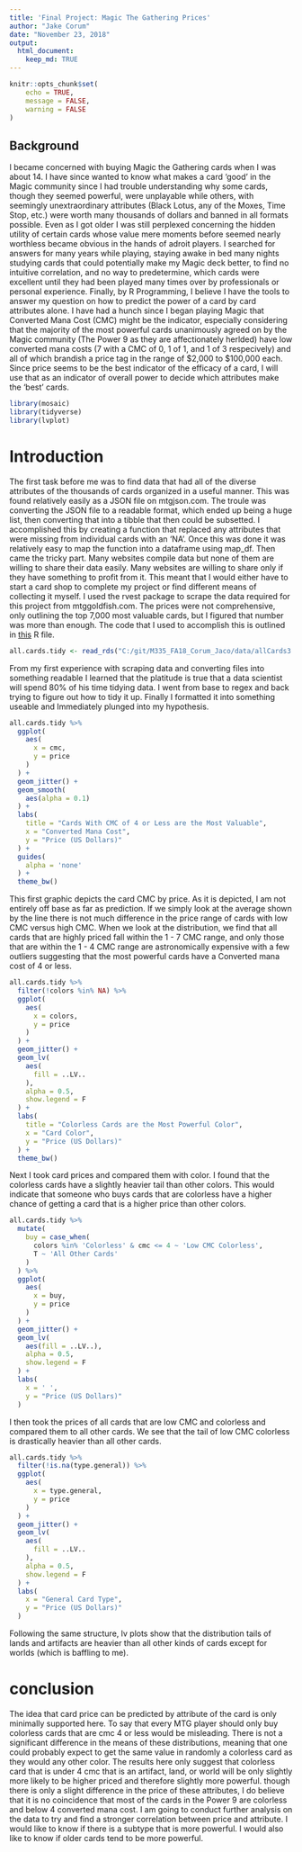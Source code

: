 ```yaml
---
title: 'Final Project: Magic The Gathering Prices'
author: "Jake Corum"
date: "November 23, 2018"
output: 
  html_document:
    keep_md: TRUE
---
```


```r
knitr::opts_chunk$set(
	echo = TRUE,
	message = FALSE,
	warning = FALSE
)
```

## Background

  I became concerned with buying Magic the Gathering cards when I was about 14. I have since wanted to know what makes a card 'good' in the Magic community since I had trouble understanding why some cards, though they seemed powerful, were unplayable while others, with seemingly unextraordinary attributes (Black Lotus, any of the Moxes, Time Stop, etc.) were worth many thousands of dollars and banned in all formats possible. Even as I got older I was still perplexed concerning the hidden utility of certain cards whose value mere moments before seemed nearly worthless became obvious in the hands of adroit players. I searched for answers for many years while playing, staying awake in bed many nights studying cards that could potentially make my Magic deck better, to find no intuitive correlation, and no way to predetermine, which cards were excellent until they had been played many times over by professionals or personal experience. 
  Finally, by R Programming, I believe I have the tools to answer my question on how to predict the power of a card by card attributes alone. I have had a hunch since I began playing Magic that Converted Mana Cost (CMC) might be the indicator, especially considering that the majority of the most powerful cards unanimously agreed on by the Magic community (The Power 9 as they are affectionately herlded) have low converted mana costs (7 with a CMC of 0, 1 of 1, and 1 of 3 respecively) and all of which brandish a price tag in the range of $2,000 to $100,000 each. Since price seems to be the best indicator of the efficacy of a card, I will use that as an indicator of overall power to decide which attributes make the 'best' cards. 




```r

library(mosaic)
library(tidyverse)
library(lvplot)

```

# Introduction

The first task before me was to find data that had all of the diverse attributes of the thousands of cards organized in a useful manner. This was found relatively easily as a JSON file on mtgjson.com. The troule was converting the JSON file to a readable format, which ended up being a huge list, then converting that into a tibble that then could be subsetted. I accomplished this by creating a function that replaced any attributes that were missing from individual cards with an 'NA'. Once this was done it was relatively easy to map the function into a dataframe using map_df. 
  Then came the tricky part. Many websites compile data but none of them are willing to share their data easily. Many websites are willing to share only if they have something to profit from it. This meant that I would either have to start a card shop to complete my project or find different means of collecting it myself. I used the rvest package to scrape the data required for this project from mtggoldfish.com. The prices were not comprehensive, only outlining the top 7,000 most valuable cards, but I figured that number was more than enough. 
  The code that I used to accomplish this is outlined in [this](https://github.com/jcorum11/MagicTheGatheringPrices/blob/master/MTGProject/mtg.R) R file. 



```r

all.cards.tidy <- read_rds("C:/git/M335_FA18_Corum_Jaco/data/allCards3.Rds")

```

  From my first experience with scraping data and converting files into something readable I learned that the platitude is true that a data scientist will spend 80% of his time tidying data. I went from base to regex and back trying to figure out how to tidy it up. Finally I formatted it into something useable and Immediately plunged into my hypothesis. 

```r

all.cards.tidy %>% 
  ggplot(
    aes(
      x = cmc, 
      y = price
    )
  ) +
  geom_jitter() +
  geom_smooth(
    aes(alpha = 0.1)
  ) +
  labs(
    title = "Cards With CMC of 4 or Less are the Most Valuable", 
    x = "Converted Mana Cost", 
    y = "Price (US Dollars)"
  ) +
  guides(
    alpha = 'none'
  ) +
  theme_bw()
```




  This first graphic depicts the card CMC by price. As it is depicted, I am not entirely off base as far as prediction. If we simply look at the average shown by the line there is not much difference in the price range of cards with low CMC versus high CMC. When we look at the distribution, we find that all cards that are highly priced fall within the 1 - 7 CMC range, and only those that are within the 1 - 4 CMC range are astronomically expensive with a few outliers suggesting that the most powerful cards have a Converted mana cost of 4 or less. 








```r

all.cards.tidy %>% 
  filter(!colors %in% NA) %>% 
  ggplot(
    aes(
      x = colors, 
      y = price
    )
  ) +
  geom_jitter() +
  geom_lv(
    aes(
      fill = ..LV..
    ), 
    alpha = 0.5, 
    show.legend = F
  ) +
  labs(
    title = "Colorless Cards are the Most Powerful Color", 
    x = "Card Color", 
    y = "Price (US Dollars)"
  ) +
  theme_bw()
```


Next I took card prices and compared them with color. I found that the colorless cards have a slightly heavier tail than other colors. This would indicate that someone who buys cards that are colorless have a higher chance of getting a card that is a higher price than other colors. 



```r
all.cards.tidy %>% 
  mutate(
    buy = case_when(
      colors %in% 'Colorless' & cmc <= 4 ~ 'Low CMC Colorless', 
      T ~ 'All Other Cards'
    )
  ) %>% 
  ggplot(
    aes(
      x = buy, 
      y = price
    )
  ) +
  geom_jitter() +
  geom_lv(
    aes(fill = ..LV..), 
    alpha = 0.5, 
    show.legend = F
  ) +
  labs(
    x = ' ',
    y = "Price (US Dollars)"
  )
```




I then took the prices of all cards that are low CMC and colorless and compared them to all other cards. We see that the tail of low CMC colorless is drastically heavier than all other cards. 

```r

all.cards.tidy %>% 
  filter(!is.na(type.general)) %>% 
  ggplot(
    aes(
      x = type.general, 
      y = price
    )
  ) +
  geom_jitter() + 
  geom_lv(
    aes(
      fill = ..LV..
    ),
    alpha = 0.5, 
    show.legend = F
  ) + 
  labs(
    x = "General Card Type", 
    y = "Price (US Dollars)"
  )

```

Following the same structure, lv plots show that the distribution tails of lands and artifacts are heavier than all other kinds of cards except for worlds (which is baffling to me).

# conclusion

  The idea that card price can be predicted by attribute of the card is only minimally supported here. To say that every MTG player should only buy colorless cards that are cmc 4 or less would be misleading. There is not a significant difference in the means of these distributions, meaning that one could probably expect to get the same value in randomly a colorless card as they would any other color. The results here only suggest that colorless card that is under 4 cmc that is an artifact, land, or world will be only slightly more likely to be higher priced and therefore slightly more powerful. though there is only a slight difference in the price of these attributes, I do believe that it is no coincidence that most of the cards in the Power 9 are colorless and below 4 converted mana cost. 
  I am going to conduct further analysis on the data to try and find a stronger correlation between price and attribute. I would like to know if there is a subtype that is more powerful. I would also like to know if older cards tend to be more powerful. 







